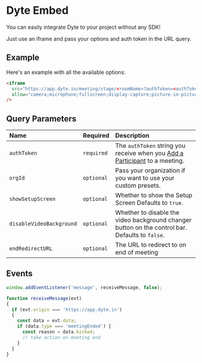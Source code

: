 # Dyte Embed

You can easily integrate Dyte to your project without any SDK!

Just use an iframe and pass your options and auth token in the URL query.

## Example

Here's an example with all the available options:

```html
<iframe
  src="https://app.dyte.in/meeting/stage/<roomName>?authToken=<authToken>&showSetupScreen=true&disableVideoBackground=true&orgId=<orgId>"
  allow="camera;microphone;fullscreen;display-capture;picture-in-picture;clipboard-write;"
/>
```

## Query Parameters

| Name                     | Required   | Description                                                                                                                           |
| :----------------------- | :--------- | :------------------------------------------------------------------------------------------------------------------------------------ |
| `authToken`              | `required` | The `authToken` string you receive when you [Add a Participant](/api/#/operations/add_participant) to a meeting.                      |
| `orgId`                  | `optional` | Pass your organization if you want to use your custom presets.                                                                        |
| `showSetupScreen`        | `optional` | Whether to show the Setup Screen Defaults to `true`.                                                                                  |
| `disableVideoBackground` | `optional` | Whether to disable the video background changer button on the control bar. Defaults to `false`.                                       |
| `endRedirectURL`         | `optional` | The URL to redirect to on end of meeting                                                                                              |

## Events

```js
window.addEventListener('message', receiveMessage, false);

function receiveMessage(evt)
{
  if (evt.origin === 'https://app.dyte.in')
  {
    const data = evt.data;
    if (data.type === 'meetingEnded') {
      const reason = data.kicked;
      // take action on meeting end
    }
  }
}
```